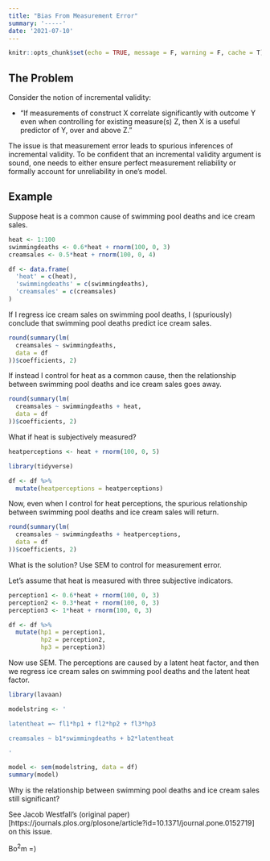 ```yaml
---
title: "Bias From Measurement Error"
summary: '-----'
date: '2021-07-10'
---
```



```r
knitr::opts_chunk$set(echo = TRUE, message = F, warning = F, cache = T)
```

## The Problem

Consider the notion of incremental validity:

* “If measurements of construct X correlate significantly with outcome Y even when controlling for existing measure(s) Z, then X is a useful predictor of Y, over and above Z.”

The issue is that measurement error leads to spurious inferences of incremental validity. To be confident that an incremental validity argument is sound, one needs to either ensure perfect measurement reliability or formally account for unreliability in one's model. 

## Example

Suppose heat is a common cause of swimming pool deaths and ice cream sales. 

```r
heat <- 1:100
swimmingdeaths <- 0.6*heat + rnorm(100, 0, 3)
creamsales <- 0.5*heat + rnorm(100, 0, 4)

df <- data.frame(
  'heat' = c(heat),
  'swimmingdeaths' = c(swimmingdeaths),
  'creamsales' = c(creamsales)
)
```

If I regress ice cream sales on swimming pool deaths, I (spuriously) conclude that swimming pool deaths predict ice cream sales.

```r
round(summary(lm(
  creamsales ~ swimmingdeaths,
  data = df
))$coefficients, 2)
```

If instead I control for heat as a common cause, then the relationship between swimming pool deaths and ice cream sales goes away.

```r
round(summary(lm(
  creamsales ~ swimmingdeaths + heat,
  data = df
))$coefficients, 2)

```

What if heat is subjectively measured?

```r

heatperceptions <- heat + rnorm(100, 0, 5)

library(tidyverse)

df <- df %>% 
  mutate(heatperceptions = heatperceptions)
```

Now, even when I control for heat perceptions, the spurious relationship between swimming pool deaths and ice cream sales will return.

```r
round(summary(lm(
  creamsales ~ swimmingdeaths + heatperceptions,
  data = df
))$coefficients, 2)
```

What is the solution? Use SEM to control for measurement error. 

Let's assume that heat is measured with three subjective indicators.

```r
perception1 <- 0.6*heat + rnorm(100, 0, 3)
perception2 <- 0.3*heat + rnorm(100, 0, 3)
perception3 <- 1*heat + rnorm(100, 0, 3)

df <- df %>% 
  mutate(hp1 = perception1,
         hp2 = perception2,
         hp3 = perception3)
```

Now use SEM. The perceptions are caused by a latent heat factor, and then we regress ice cream sales on swimming pool deaths and the latent heat factor. 

```r

library(lavaan)

modelstring <- '

latentheat =~ fl1*hp1 + fl2*hp2 + fl3*hp3

creamsales ~ b1*swimmingdeaths + b2*latentheat

'

model <- sem(modelstring, data = df)
summary(model)
```

Why is the relationship between swimming pool deaths and ice cream sales still significant?

See Jacob Westfall's (original paper)[https://journals.plos.org/plosone/article?id=10.1371/journal.pone.0152719] on this issue.

Bo$^2$m =)
